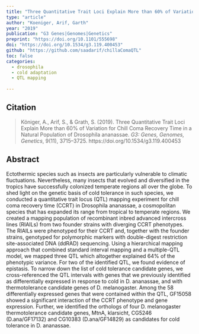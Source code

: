 ```yaml
---
title: "Three Quantitative Trait Loci Explain More than 60% of Variation for Chill Coma Recovery Time in a Natural Population of <em>Drosophila ananassae</em>"
type: "article"
author: "Koeniger, Arif, Garth"
year: "2019"
publication: "G3 Genes|Genomes|Genetics"
preprint: "https://doi.org/10.1101/555698"
doi: "https://doi.org/10.1534/g3.119.400453"
github: "https://github.com/saadarif/chillaComaQTL"
toc: false
categories:
  - drosophila
  - cold adaptation
  - QTL mapping
 
---
```


## Citation

> Königer, A., Arif, S., & Grath, S. (2019). Three Quantitative Trait Loci Explain More than 60% of Variation for Chill Coma Recovery Time in a Natural Population of Drosophila ananassae. *G3: Genes, Genomes, Genetics*, 9(11), 3715–3725. https://doi.org/10.1534/g3.119.400453

## Abstract

Ectothermic species such as insects are particularly vulnerable to climatic fluctuations. Nevertheless, many insects that evolved and diversified in the tropics have successfully colonized temperate regions all over the globe. To shed light on the genetic basis of cold tolerance in such species, we conducted a quantitative trait locus (QTL) mapping experiment for chill coma recovery time (CCRT) in Drosophila ananassae, a cosmopolitan species that has expanded its range from tropical to temperate regions. We created a mapping population of recombinant inbred advanced intercross lines (RIAILs) from two founder strains with diverging CCRT phenotypes. The RIAILs were phenotyped for their CCRT and, together with the founder strains, genotyped for polymorphic markers with double-digest restriction site-associated DNA (ddRAD) sequencing. Using a hierarchical mapping approach that combined standard interval mapping and a multiple-QTL model, we mapped three QTL which altogether explained 64% of the phenotypic variance. For two of the identified QTL, we found evidence of epistasis. To narrow down the list of cold tolerance candidate genes, we cross-referenced the QTL intervals with genes that we previously identified as differentially expressed in response to cold in D. ananassae, and with thermotolerance candidate genes of D. melanogaster. Among the 58 differentially expressed genes that were contained within the QTL, GF15058 showed a significant interaction of the CCRT phenotype and gene expression. Further, we identified the orthologs of four D. melanogaster thermotolerance candidate genes, MtnA, klarsicht, CG5246 (D.ana/GF17132) and CG10383 (D.ana/GF14829) as candidates for cold tolerance in D. ananassae.